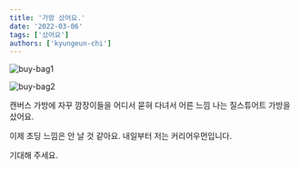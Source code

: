 ```yaml
---
title: '가방 샀어요.'
date: '2022-03-06'
tags: ['샀어요']
authors: ['kyungeun-chi']
---
```


![buy-bag1](/static/images/posts/buy-bag1.jpeg)

![buy-bag2](/static/images/posts/buy-bag2.jpeg)


캔버스 가방에 자꾸 깜장이들을 어디서 묻혀 다녀서 어른 느낌 나는 질스튜어트 가방을 샀어요.

이제 초딩 느낌은 안 날 것 같아요. 내일부터 저는 커리어우먼입니다.

기대해 주세요.
